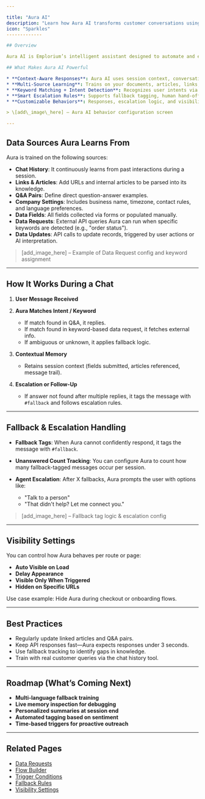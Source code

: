 ```yaml
---

title: "Aura AI"
description: "Learn how Aura AI transforms customer conversations using contextual intelligence, external data sources, and smart fallback logic."
icon: "Sparkles"
-------------

## Overview

Aura AI is Emplorium’s intelligent assistant designed to automate and enhance conversations with your website visitors. It learns from various data sources, understands context, handles queries in real-time, and gracefully escalates to human agents when needed.

## What Makes Aura AI Powerful

* **Context-Aware Responses**: Aura AI uses session context, conversation history, and configured knowledge to generate smart replies.
* **Multi-Source Learning**: Trains on your documents, articles, links, chat history, form values, company settings, and both external API data requests and data updates.
* **Keyword Matching + Intent Detection**: Recognizes user intents via keyword triggers or detected meaning.
* **Smart Escalation Rules**: Supports fallback tagging, human hand-off, and unanswered question tracking.
* **Customizable Behaviors**: Responses, escalation logic, and visibility can be fine-tuned per use case.

> \[add\_image\_here] – Aura AI behavior configuration screen

---
```


## Data Sources Aura Learns From

Aura is trained on the following sources:

* **Chat History**: It continuously learns from past interactions during a session.
* **Links & Articles**: Add URLs and internal articles to be parsed into its knowledge.
* **Q\&A Pairs**: Define direct question-answer examples.
* **Company Settings**: Includes business name, timezone, contact rules, and language preferences.
* **Data Fields**: All fields collected via forms or populated manually.
* **Data Requests**: External API queries Aura can run when specific keywords are detected (e.g., "order status").
* **Data Updates**: API calls to update records, triggered by user actions or AI interpretation.

> \[add\_image\_here] – Example of Data Request config and keyword assignment

---

## How It Works During a Chat

1. **User Message Received**
2. **Aura Matches Intent / Keyword**

   * If match found in Q\&A, it replies.
   * If match found in keyword-based data request, it fetches external info.
   * If ambiguous or unknown, it applies fallback logic.
3. **Contextual Memory**

   * Retains session context (fields submitted, articles referenced, message trail).
4. **Escalation or Follow-Up**

   * If answer not found after multiple replies, it tags the message with `#fallback` and follows escalation rules.

---

## Fallback & Escalation Handling

* **Fallback Tags**: When Aura cannot confidently respond, it tags the message with `#fallback`.
* **Unanswered Count Tracking**: You can configure Aura to count how many fallback-tagged messages occur per session.
* **Agent Escalation**: After X fallbacks, Aura prompts the user with options like:

  * "Talk to a person"
  * "That didn't help? Let me connect you."

> \[add\_image\_here] – Fallback tag logic & escalation config

---

## Visibility Settings

You can control how Aura behaves per route or page:

* **Auto Visible on Load**
* **Delay Appearance**
* **Visible Only When Triggered**
* **Hidden on Specific URLs**

Use case example: Hide Aura during checkout or onboarding flows.

---

## Best Practices

* Regularly update linked articles and Q\&A pairs.
* Keep API responses fast—Aura expects responses under 3 seconds.
* Use fallback tracking to identify gaps in knowledge.
* Train with real customer queries via the chat history tool.

---

## Roadmap (What’s Coming Next)

* **Multi-language fallback training**
* **Live memory inspection for debugging**
* **Personalized summaries at session end**
* **Automated tagging based on sentiment**
* **Time-based triggers for proactive outreach**

---

## Related Pages

* [Data Requests](/features/integrations-and-extensions)
* [Flow Builder](/features/flows)
* [Trigger Conditions](/features/triggers)
* [Fallback Rules](/configuration/routing-rules)
* [Visibility Settings](/configuration/chat-widget)
